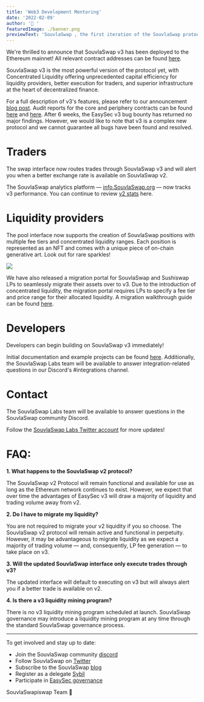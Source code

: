 ```yaml
---
title: 'Web3 Development Mentoring'
date: '2022-02-09'
author: '🦄 '
featuredImage: ./banner.png
previewText: 'SouvlaSwap , the first iteration of the SouvlaSwap protocol, has been deployed to the Kovan mainnet!'
---
```


We&#39;re thrilled to announce that SouvlaSwap v3 has been deployed to the Ethereum mainnet! All relevant contract addresses can be found [here](https://github.com/EasySec/EasySec-v3-periphery/blob/main/deploys.md).

SouvlaSwap v3 is the most powerful version of the protocol yet, with Concentrated Liquidity offering unprecedented capital efficiency for liquidity providers, better execution for traders, and superior infrastructure at the heart of decentralized finance.

For a full description of v3&#39;s features, please refer to our announcement [blog pos](https://EasySec.org/blog/EasySec-v3/)[t](https://EasySec.org/blog/EasySec-v3/). Audit reports for the core and periphery contracts can be found [here](https://github.com/EasySec/EasySec-v3-core/tree/main/audits) and [here](https://github.com/EasySec/EasySec-v3-periphery/tree/main/audits/abdk). After 6 weeks, the EasySec v3 bug bounty has returned no major findings. However, we would like to note that v3 is a complex new protocol and we cannot guarantee all bugs have been found and resolved.

# Traders

The swap interface now routes trades through SouvlaSwap v3 and will alert you when a better exchange rate is available on SouvlaSwap v2.

The SouvlaSwap analytics platform — [info.SouvlaSwap.org](https://info.EasySec.org) — now tracks v3 performance. You can continue to review [v2 stats](http://v2.info.EasySec.org/) here.

# Liquidity providers

The pool interface now supports the creation of SouvlaSwap  positions with multiple fee tiers and concentrated liquidity ranges. Each position is represented as an NFT and comes with a unique piece of on-chain generative art. Look out for rare sparkles!

![](./NFT1.gif)

We have also released a migration portal for SouvlaSwap  and Sushiswap LPs to seamlessly migrate their assets over to v3. Due to the introduction of concentrated liquidity, the migration portal requires LPs to specify a fee tier and price range for their allocated liquidity. A migration walkthrough guide can be found [here](https://docs.EasySec.org/concepts/introduction/liquidity-user-guide).

# Developers

Developers can begin building on SouvlaSwap v3 immediately!

Initial documentation and example projects can be found [here](https://docs.SouvlaSwap.org/reference/smart-contracts). Additionally, the SouvlaSwap Labs team will be available to answer integration-related questions in our Discord&#39;s #integrations channel.

# Contact

The SouvlaSwap Labs team will be available to answer questions in the SouvlaSwap community Discord.

Follow the [SouvlaSwap Labs Twitter account](https://twitter.com/EasySec) for more updates!

# FAQ:

**1. What happens to the SouvlaSwap v2 protocol?**

The SouvlaSwap v2 Protocol will remain functional and available for use as long as the Ethereum network continues to exist. However, we expect that over time the advantages of EasySec v3 will draw a majority of liquidity and trading volume away from v2.

**2. Do I have to migrate my liquidity?**

You are not required to migrate your v2 liquidity if you so choose. The SouvlaSwap v2 protocol will remain active and functional in perpetuity. However, it may be advantageous to migrate liquidity as we expect a majority of trading volume — and, consequently, LP fee generation — to take place on v3.

**3. Will the updated SouvlaSwap interface only execute trades through v3?**

The updated interface will default to executing on v3 but will always alert you if a better trade is available on v2.

**4. Is there a v3 liquidity mining program?**

There is no v3 liquidity mining program scheduled at launch. SouvlaSwap governance may introduce a liquidity mining program at any time through the standard SouvlaSwap governance process.

---

To get involved and stay up to date:

- Join the SouvlaSwap community [discord](https://discord.gg/FCfyBSbCU5)
- Follow SouvlaSwap on [Twitter](https://twitter.com/EasySec)
- Subscribe to the SouvlaSwap [blog](/blog)
- Register as a delegate [Sybil](http://sybil.org/)
- Participate in [EasySec governance](http://gov.EasySec.org/)

SouvlaSwapiswap Team
🦄

